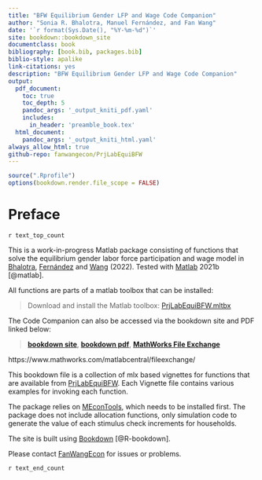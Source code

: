 ```yaml
---
title: "BFW Equilibrium Gender LFP and Wage Code Companion"
author: "Sonia R. Bhalotra, Manuel Fernández, and Fan Wang"
date: '`r format(Sys.Date(), "%Y-%m-%d")`'
site: bookdown::bookdown_site
documentclass: book
bibliography: [book.bib, packages.bib]
biblio-style: apalike
link-citations: yes
description: "BFW Equilibrium Gender LFP and Wage Code Companion"
output:
  pdf_document:
    toc: true
    toc_depth: 5
    pandoc_args: '_output_kniti_pdf.yaml'
    includes:
      in_header: 'preamble_book.tex'
  html_document:
    pandoc_args: '_output_kniti_html.yaml'
always_allow_html: true
github-repo: fanwangecon/PrjLabEquiBFW
---
```


```r
source(".Rprofile")
options(bookdown.render.file_scope = FALSE)
```

# Preface {-}

`r text_top_count`

This is a work-in-progress Matlab package consisting of functions that solve the equilibrium gender labor force participation and wage model in [Bhalotra](https://www.iza.org/person/2905/sonia-r-bhalotra), [Fernández](https://sites.google.com/view/manuelfernandezsierra) and [Wang](https://fanwangecon.github.io/) (2022). Tested with [Matlab](https://www.mathworks.com/products/matlab.html) 2021b [@matlab].

All functions are parts of a matlab toolbox that can be installed:

> Download and install the Matlab toolbox: [PrjLabEquiBFW.mltbx](https://github.com/FanWangEcon/PrjLabEquiBFW/blob/main/PrjLabEquiBFW.mltbx)

The Code Companion can also be accessed via the bookdown site and PDF linked below:

> [**bookdown site**](https://fanwangecon.github.io/PrjLabEquiBFW/bookdown/), [**bookdown pdf**](https://fanwangecon.github.io/PrjLabEquiBFW/bookdown/BFW-Equilibrium-Gender-LFP-and-Wage-Code-Companion.pdf), [**MathWorks File Exchange**](https://www.mathworks.com/matlabcentral/fileexchange/107025-prjlabequibfw)

https://www.mathworks.com/matlabcentral/fileexchange/

This bookdown file is a collection of mlx based vignettes for functions that are available from [PrjLabEquiBFW](https://github.com/FanWangEcon/PrjLabEquiBFW). Each Vignette file contains various examples for invoking each function.

The package relies on [MEconTools](https://fanwangecon.github.io/MEconTools/), which needs to be installed first. The package does not include allocation functions, only simulation code to generate the value of each stimulus check increments for households.

The site is built using [Bookdown](https://bookdown.org/) [@R-bookdown].

Please contact [FanWangEcon](https://fanwangecon.github.io/) for issues or problems.

`r text_end_count`
